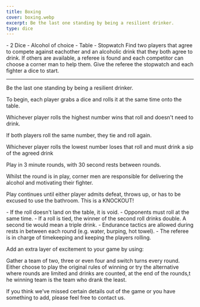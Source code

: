 ```yaml
---
title: Boxing
cover: boxing.webp
excerpt: Be the last one standing by being a resilient drinker.
type: dice
---
```


<GameHero
  cover="/BeerGoggleGames/images/boxing.webp"
  alt="Boxing"
/>

<GameSection title="Equipment" icon="/BeerGoggleGames/images/liquor.webp">
-   2 Dice
-   Alcohol of choice
-   Table
-   Stopwatch
</GameSection>

<GameSection title="Setup" icon="/BeerGoggleGames/images/settings.webp">
Find two players that agree to compete against eachother and an alcoholic drink that they both agree to drink. If others are available, a referee is found and each competitor can choose a corner man to help them. Give the referee the stopwatch and each fighter a dice to start.

* * *
</GameSection>

<GameSection title="Aim of the Game" icon="/BeerGoggleGames/images/target.webp">
<p>Be the last one standing by being a resilient drinker.</p>
</GameSection>

<GameSection title="How to Play" icon="/BeerGoggleGames/images/question.webp">
To begin, each player grabs a dice and rolls it at the same time onto the table.

Whichever player rolls the highest number wins that roll and doesn't need to drink.

If both players roll the same number, they tie and roll again.

Whichever player rolls the lowest number loses that roll and must drink a sip of the agreed drink

Play in 3 minute rounds, with 30 second rests between rounds.

Whilst the round is in play, corner men are responsible for delivering the alcohol and motivating their fighter.

Play continues until either player admits defeat, throws up, or has to be excused to use the bathroom. This is a KNOCKOUT!
</GameSection>

<GameSection title="Rules" icon="/BeerGoggleGames/images/rules.webp">
-   If the roll doesn't land on the table, it is void.
-   Opponents must roll at the same time.
-   If a roll is tied, the winner of the second roll drinks double. A second tie would mean a triple drink.
-   Endurance tactics are allowed during rests in between each round (e.g. water, burping, hot towel).
-   The referee is in charge of timekeeping and keeping the players rolling.
</GameSection>

<GameSection title="Special Edition" icon="/BeerGoggleGames/images/special.webp">
<p>Add an extra layer of excitement to your game by using:</p>
</GameSection>

<GameSection title="**Tag Team**" icon="/BeerGoggleGames/images/question.webp">
<p>Gather a team of two, three or even four and switch turns every round. Either choose to play the original rules of winning or try the alternative where rounds are limited and drinks are counted, at the end of the rounds,t he winning team is the team who drank the least.</p>
</GameSection>

<ShareButtons title="Boxing" />

<FeedbackCard>
<p>If you think we've missed certain details out of the game or you have something to add, please feel free to contact us.</p>
</FeedbackCard>
